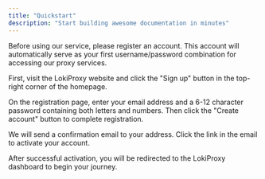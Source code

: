 ```yaml
---
title: "Quickstart"
description: "Start building awesome documentation in minutes"
---
```


Before using our service, please register an account. This account will automatically serve as your first username/password combination for accessing our proxy services.

First, visit the LokiProxy website and click the "Sign up" button in the top-right corner of the homepage.

On the registration page, enter your email address and a 6-12 character password containing both letters and numbers. Then click the "Create account" button to complete registration.

We will send a confirmation email to your address. Click the link in the email to activate your account.

After successful activation, you will be redirected to the LokiProxy dashboard to begin your journey.
